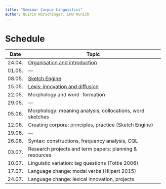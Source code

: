 ```yaml
---
title: "Seminar Corpus Linguistics"
author: Quirin Würschinger, LMU Munich
---
```

# Schedule

| Date   | Topic                                                                         |
| ------ | ----------------------------------------------------------------------------- |
| 24.04. | [Organisation and introduction](01-organisation-and-introduction.md)          |
| 01.05. | ---                                                                           |
| 08.05. | [Sketch Engine](02-sketch-engine-concordancing-frequency.md)                  |
| 15.05. | [Lexis: innovation and diffusion](03_lexis-innovation-diffusion-frequency.md) |
| 22.05. | Morphology and word-formation                                                 |
| 29.05. | ---                                                                           |
| 05.06. | Morphology: meaning analysis, collocations, word sketches                     |
| 12.06. | Creating corpora: principles, practice (Sketch Engine)                        |
| 19.06. | ---                                                                           |
| 26.06. | Syntax: constructions, frequency analysis, CQL                                |
| 03.07. | Research projects and term papers: planning & resources                       |
| 10.07. | Linguistic variation: tag questions (Tottie 2006)                             |
| 17.07. | Language change: modal verbs (Hilpert 2015)                                   |
| 24.07. | Language change: lexical innovation, projects                                 |
